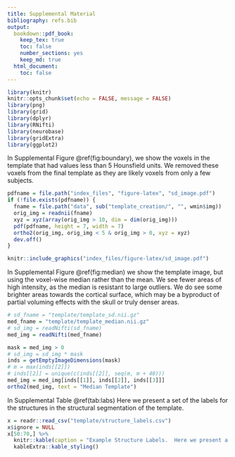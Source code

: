 ```yaml
---
title: Supplemental Material
bibliography: refs.bib
output: 
  bookdown::pdf_book:
    keep_tex: true
    toc: false
    number_sections: yes
    keep_md: true
  html_document: 
    toc: false
---
```


```r
library(knitr)
knitr::opts_chunk$set(echo = FALSE, message = FALSE)
library(png)
library(grid)
library(dplyr)
library(RNifti)
library(neurobase)
library(gridExtra)
library(ggplot2)
```

In Supplemental Figure \@ref(fig:boundary), we show the voxels in the template that had values less than 5 Hounsfield units.  We removed these voxels from the final template as they are likely voxels from only a few subjects.  

```r
pdfname = file.path("index_files", "figure-latex", "sd_image.pdf")
if (!file.exists(pdfname)) {
  fname = file.path("data", sub("template_creation/", "", wmin$img))
  orig_img = readnii(fname)
  xyz = xyz(array(orig_img > 10, dim = dim(orig_img)))
  pdf(pdfname, height = 7, width = 7)
  ortho2(orig_img, orig_img < 5 & orig_img > 0, xyz = xyz)
  dev.off()
}
```

```r
knitr::include_graphics("index_files/figure-latex/sd_image.pdf")
```

In Supplemental Figure \@ref(fig:median) we show the template image, but using the voxel-wise median rather than the mean.  We see fewer areas of high intensity, as the median is resistant to large outliers.  We do see some brighter areas towards the cortical surface, which may be a byproduct of partial voluming effects with the skull or truly denser areas.

```r
# sd_fname = "template/template_sd.nii.gz"
med_fname = "template/template_median.nii.gz"
# sd_img = readNifti(sd_fname)
med_img = readNifti(med_fname)

mask = med_img > 0
# sd_img = sd_img * mask
inds = getEmptyImageDimensions(mask)
# m = max(inds[[2]])
# inds[[2]] = unique(c(inds[[2]], seq(m, m + 40)))
med_img = med_img[inds[[1]], inds[[2]], inds[[3]]] 
ortho2(med_img, text = "Median Template")
```

In Supplemental Table \@ref(tab:labs) Here we present a set of the labels for the structures in the structural segmentation of the template.

```r
x = readr::read_csv("template/structure_labels.csv")
x$ignore = NULL
x[50:70,] %>% 
  knitr::kable(caption = "Example Structure Labels.  Here we present a set of the labels for the structures in the structural segmentation of the template.") %>% 
  kableExtra::kable_styling()
```
